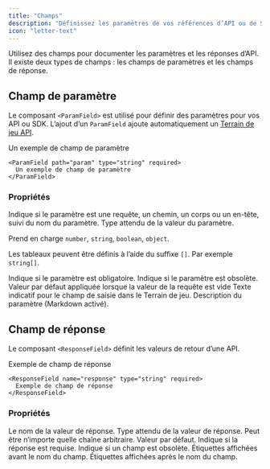 ```yaml
---
title: "Champs"
description: "Définissez les paramètres de vos références d’API ou de SDK"
icon: "letter-text"
---
```


Utilisez des champs pour documenter les paramètres et les réponses d’API. Il existe deux types de champs : les champs de paramètres et les champs de réponse.

## Champ de paramètre

Le composant `<ParamField>` est utilisé pour définir des paramètres pour vos API ou SDK. L’ajout d’un `ParamField` ajoute automatiquement un [Terrain de jeu API](/fr/api-playground/overview).

<ParamField path="param" type="string" required>
  Un exemple de champ de paramètre
</ParamField>

```mdx
<ParamField path="param" type="string" required>
  Un exemple de champ de paramètre
</ParamField>
```

### Propriétés

<ParamField body="query, path, body, or header" type="string">
  Indique si le paramètre est une requête, un chemin, un corps ou un en-tête, suivi du
  nom du paramètre.
</ParamField>

<ParamField body="type" type="string">
  Type attendu de la valeur du paramètre.
  
  Prend en charge `number`, `string`, `boolean`, `object`.

Les tableaux peuvent être définis à l’aide du suffixe `[]`. Par exemple `string[]`.

</ParamField>

<ParamField body="required" type="boolean">
  Indique si le paramètre est obligatoire.
</ParamField>

<ParamField body="deprecated" type="boolean">
  Indique si le paramètre est obsolète.
</ParamField>

<ParamField body="default" type="any">
  Valeur par défaut appliquée lorsque la valeur de la requête est vide
</ParamField>

<ParamField body="placeholder" type="string">
  Texte indicatif pour le champ de saisie dans le Terrain de jeu.
</ParamField>

<ParamField body="children" type="string">
  Description du paramètre (Markdown activé).
</ParamField>

## Champ de réponse

Le composant `<ResponseField>` définit les valeurs de retour d’une API.

<ResponseField name="response" type="string" required>
  Exemple de champ de réponse
</ResponseField>

```mdx
<ResponseField name="response" type="string" required>
  Exemple de champ de réponse
</ResponseField>
```

### Propriétés

<ResponseField name="name" type="string" required>
  Le nom de la valeur de réponse.
</ResponseField>

<ResponseField name="type" type="string" required>
  Type attendu de la valeur de réponse. Peut être n’importe quelle chaîne arbitraire.
</ResponseField>

<ResponseField name="default" type="string">
  Valeur par défaut.
</ResponseField>

<ResponseField name="required" type="boolean">
  Indique si la réponse est requise.
</ResponseField>

<ResponseField name="deprecated" type="boolean">
  Indique si un champ est obsolète.
</ResponseField>

<ResponseField name="pre" type="string[]">
  Étiquettes affichées avant le nom du champ.
</ResponseField>

<ResponseField name="post" type="string[]">
  Étiquettes affichées après le nom du champ.
</ResponseField>
